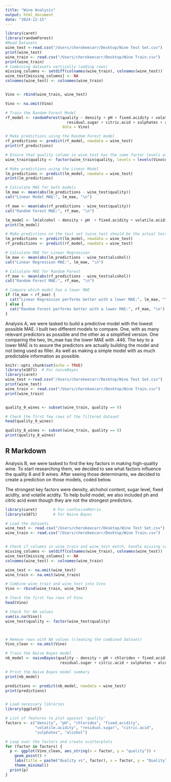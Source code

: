 ```yaml
---
title: "Wine Analysis"
output: html_document
date: "2024-12-15"
---
```

```r
library(caret)
library(randomForest)
#Read Datasets
wine_test <-read.csv("/Users/cherokeecarr/Desktop/Wine Test Set.csv")
print(wine_test)
wine_train <- read.csv("/Users/cherokeecarr/Desktop/Wine Train.csv")
print(wine_train)
# Combining datasets vertically (adding rows)
missing_columns <- setdiff(colnames(wine_train), colnames(wine_test))
wine_test[missing_columns] <- NA
colnames(wine_test) <- colnames(wine_train)


Vino <- rbind(wine_train, wine_test)

Vino <- na.omit(Vino)

# Train the Random Forest Model
rf_model <- randomForest(quality ~ density + pH + fixed.acidity + volatile.acidity +
                           residual.sugar + citric.acid + sulphates + alcohol,
                         data = Vino)

# Make predictions using the Random Forest model
rf_predictions <- predict(rf_model, newdata = wine_test)
print(rf_predictions)

# Ensure that quality column in wine_test has the same factor levels as in training data
wine_train$quality <- factor(wine_train$quality, levels = levels(Vino$quality))

# Make predictions using the Linear Model
lm_predictions <- predict(lm_model, newdata = wine_test)
print(lm_predictions)

# Calculate MAE for both models
lm_mae <- mean(abs(lm_predictions - wine_test$quality))
cat("Linear Model MAE:", lm_mae, "\n")

rf_mae <- mean(abs(rf_predictions - wine_test$quality))
cat("Random Forest MAE:", rf_mae, "\n")

lm_model <- lm(alcohol ~ density + pH  + fixed.acidity + volatile.acidity +residual.sugar, data = wine_train)
print(lm_model)

# Make predictions on the test set (wine_test should be the actual test data)
lm_predictions <- predict(lm_model, newdata = wine_test)
rf_predictions <- predict(rf_model, newdata = wine_test)

# Calculate MAE for Linear Regression
lm_mae <- mean(abs(lm_predictions - wine_test$alcohol))
cat("Linear Regression MAE:", lm_mae, "\n")

# Calculate MAE for Random Forest
rf_mae <- mean(abs(rf_predictions - wine_test$alcohol))
cat("Random Forest MAE:", rf_mae, "\n")

# Compare which model has a lower MAE
if (lm_mae < rf_mae) {
  cat("Linear Regression performs better with a lower MAE:", lm_mae, "\n")
} else {
  cat("Random Forest performs better with a lower MAE:", rf_mae, "\n")
}

```

Analysis A, we were tasked to build a predictive model with the lowest possible MAE. I built two different models to compare. One, with as many relevant predictors as possible and the other as a simplified version. One comparing the two, lm_mae has the lower MAE with .446. The key to a lower MAE is to assure the predictors are actually building the model and not being used as filler. As well as making a simple model with as much predictable information as possible.




```r
knitr::opts_chunk$set(echo = TRUE)
library(e1071)  # For naiveBayes
library(caret)
wine_test <-read.csv("/Users/cherokeecarr/Desktop/Wine Test Set.csv")
print(wine_test)
wine_train <- read.csv("/Users/cherokeecarr/Desktop/Wine Train.csv")
print(wine_train)


quality_9_wines <- subset(wine_train, quality == 9)

# Check the first few rows of the filtered dataset
head(quality_9_wines)

quality_8_wines <- subset(wine_train, quality == 8)
print(quality_8_wines)

```

## R Markdown

Analysis B, we were tasked to find the key factors in making high-quality wine. To start researching them, we decided to see what factors influence the quality 8 and 9 wines. 
After seeing those determinants, we decided to create a prediction on those models, coded below.

The strongest key factors were density, alchohol content, sugar level, fixed acidity, and volatile acidity. To help build model, we also included ph and citric acid even though they are not the strongest predictors. 

```r
library(caret)       # For confusionMatrix
library(e1071)       # For Naive Bayes

# Load the datasets
wine_test <- read.csv("/Users/cherokeecarr/Desktop/Wine Test Set.csv")
wine_train <- read.csv("/Users/cherokeecarr/Desktop/Wine Train.csv")


# Check if columns in wine_train and wine_test match, handle missing columns in wine_test
missing_columns <- setdiff(colnames(wine_train), colnames(wine_test))
wine_test[missing_columns] <- NA
colnames(wine_test) <- colnames(wine_train)

wine_test <- na.omit(wine_test)
wine_train <- na.omit(wine_train)

# Combine wine_train and wine_test into Vino
Vino <- rbind(wine_train, wine_test)

# Check the first few rows of Vino
head(Vino)

# Check for NA values
sum(is.na(Vino))
wine_test$quality <- factor(wine_test$quality)



# Remove rows with NA values (cleaning the combined dataset)
Vino_clean <- na.omit(Vino)

# Train the Naive Bayes model
nb_model <- naiveBayes(quality ~ density + pH + chlorides + fixed.acidity + volatile.acidity +
                        residual.sugar + citric.acid + sulphates + alcohol, data = Vino_clean)

# Print the Naive Bayes model summary
print(nb_model)

predictions <- predict(nb_model, newdata = wine_test)
print(predictions)



```
```r
# Load necessary libraries
library(ggplot2)

# List of features to plot against 'quality'
factors <- c("density", "pH", "chlorides", "fixed.acidity", 
             "volatile.acidity", "residual.sugar", "citric.acid", 
             "sulphates", "alcohol")

# Loop over the factors and create scatterplots
for (factor in factors) {
  p <- ggplot(Vino_clean, aes_string(x = factor, y = "quality")) +
    geom_point() +
    labs(title = paste("Quality vs", factor), x = factor, y = "Quality") +
    theme_minimal()
  print(p)
}

```


